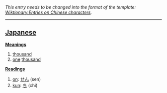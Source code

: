 ''This entry needs to be changed into the format of the template: [[Wiktionary:Entries on Chinese characters]].''
----

== [[Japanese]] ==

'''[[Meaning]]s'''
# [[thousand]]
# [[one]] [[thousand]]

'''[[Reading]]s'''
# [[on]]: [[せん]] (sen)
# [[kun]]: [[ち]] (chi)